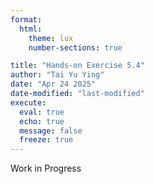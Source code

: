---
format: 
  html:
    theme: lux
    number-sections: true

title: "Hands-on Exercise 5.4"
author: "Tai Yu Ying"
date: "Apr 24 2025"
date-modified: "last-modified"
execute: 
  eval: true
  echo: true
  message: false
  freeze: true
---

::: text-center
[Work in Progress]{.display-1}
:::
